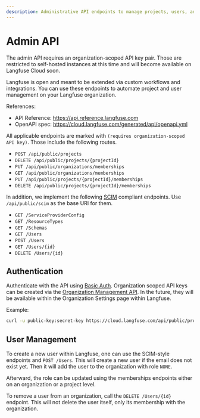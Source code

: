 ```yaml
---
description: Administrative API endpoints to manage projects, users, and more.
---
```


# Admin API

<Callout type="warning">

  The admin API requires an organization-scoped API key pair.
  Those are restricted to self-hosted instances at this time and will become available on Langfuse Cloud soon.

</Callout>

Langfuse is open and meant to be extended via custom workflows and integrations.
You can use these endpoints to automate project and user management on your Langfuse organization.

References:

- API Reference: https://api.reference.langfuse.com
- OpenAPI spec: https://cloud.langfuse.com/generated/api/openapi.yml

All applicable endpoints are marked with `(requires organization-scoped API key)`.
Those include the following routes.

- `POST /api/public/projects`
- `DELETE /api/public/projects/{projectId}`
- `PUT /api/public/organizations/memberships`
- `GET /api/public/organizations/memberships`
- `PUT /api/public/projects/{projectId}/memberships`
- `DELETE /api/public/projects/{projectId}/memberships`

In addition, we implement the following [SCIM](https://datatracker.ietf.org/doc/html/rfc7642) compliant endpoints.
Use `/api/public/scim` as the base URI for them.

- `GET /ServiceProviderConfig`
- `GET /ResourceTypes`
- `GET /Schemas`
- `GET /Users`
- `POST /Users`
- `GET /Users/{id}`
- `DELETE /Users/{id}`

## Authentication

Authenticate with the API using [Basic Auth](https://en.wikipedia.org/wiki/Basic_access_authentication).
Organization scoped API keys can be created via the [Organization Management API](/self-hosting/organization-management-api).
In the future, they will be available within the Organization Settings page within Langfuse.

Example:

```bash
curl -u public-key:secret-key https://cloud.langfuse.com/api/public/projects
```

## User Management

To create a new user within Langfuse, one can use the SCIM-style endpoints and `POST /Users`.
This will create a new user if the email does not exist yet.
Then it will add the user to the organization with role `NONE`.

Afterward, the role can be updated using the memberships endpoints either on an organization or a project level.

To remove a user from an organization, call the `DELETE /Users/{id}` endpoint.
This will not delete the user itself, only its membership with the organization.
